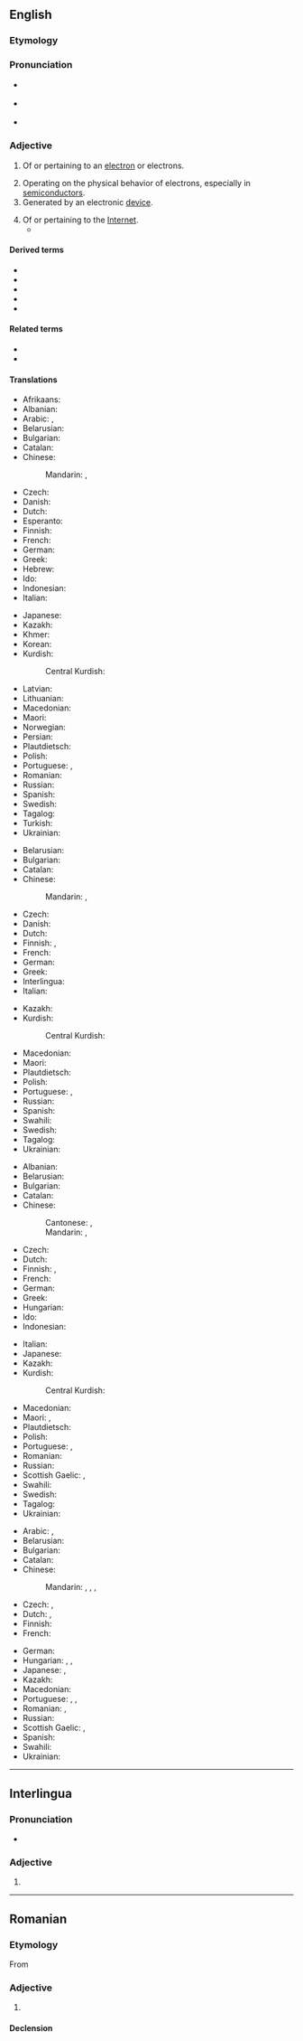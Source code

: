 {{also|electrònic}}
==English==

===Etymology===
{{suffix|en|electron|ic}}

===Pronunciation===
* {{a|RP}} {{IPA|en|/ˌɛl.ɛkˈtɹɒn.ɪk/|/ˌɛl.ɪkˈtɹɒn.ɪk/|/ɪˌlɛkˈtɹɒn.ɪk/}}
* {{a|GA}} {{IPA|en|/ɪˌlɛkˈtɹɑn.ɪk/|/ˌiː.lɛkˈtɹɑn.ɪk/|/(ə)ˌɫɪkˈtɹɑn.ɪk/}}
* {{audio|en|en-us-electronic.ogg|Audio (US)}}

===Adjective===
{{en-adj|-}}

# {{lb|en|physics|chemistry}} Of or pertaining to an [[electron]] or electrons.
# Operating on the physical behavior of electrons, especially in [[semiconductor]]s.
# Generated by an electronic [[device]].
#: {{ux|en|'''electronic''' music}}
# Of or pertaining to the [[Internet]].
#* {{quote-journal|en|title=No hiding place
|date=2013-05-25|volume=407|issue=8837|page=74|magazine={{w|The Economist}}
|url=http://www.economist.com/news/science-and-technology/21578357-plan-assess-peoples-personal-characteristics-their-twitter-streams-no
|passage=In America alone, people spent $170 billion on “direct marketing”—junk mail of both the physical and '''electronic''' varieties—last year. Yet of those who received unsolicited adverts through the post, only 3% bought anything as a result.}}

====Derived terms====
{{lookfrom|electronic}}
* {{l|en|electronification}}
* {{l|en|electronified}}
* {{l|en|electronify}}
* {{l|en|morphoelectronic}}
* {{l|en|optoelectronic}}

====Related terms====
* {{l|en|electric}}
* {{l|en|electrical}}

====Translations====
{{trans-top|pertaining to electrons}}
* Afrikaans: {{t|af|elektroniese}}
* Albanian: {{t+|sq|elektronik}}
* Arabic: {{t|ar|إِلِكْتْرُونِي|tr=ʾiliktrōniyy}}, {{t|ar|إِلِكْتْرُونِيّ|tr=ʾelektrōniyy}}
* Belarusian: {{t|be|электро́нны}}
* Bulgarian: {{t|bg|електро́нен}}
* Catalan: {{t+|ca|electrònic}}
* Chinese:
*: Mandarin: {{t+|cmn|電子|alt=電子的|tr=diànzǐ de|sc=Hani}}, {{t+|cmn|电子|alt=电子的|tr=diànzǐ de|sc=Hani}}
* Czech: {{t|cs|elektronový}}
* Danish: {{t+|da|elektronisk}}
* Dutch: {{t|nl|[[elektronen]]-}}
* Esperanto: {{t|eo|elektronika}}
* Finnish: {{t|fi|[[elektroni]]-}}
* French: {{t+|fr|électronique}}
* German: {{t+|de|elektronisch}}
* Greek: {{t+|el|ηλεκτρονιακός}}
* Hebrew: {{t+|he|אלקטרוני|tr=elektróni}}
* Ido: {{t|io|elektronala}}
* Indonesian: {{t+|id|elektronik}}
* Italian: {{t+|it|elettronico}}
{{trans-mid}}
* Japanese: {{t+|ja|電子|tr=でんし, denshi}}
* Kazakh: {{t|kk|электрондық}}
* Khmer: {{t|km|អសន្យាណូ}}
* Korean: {{t+|ko|전자}}
* Kurdish:
*: Central Kurdish: {{t|ckb|ئەلیکترۆنی}}
* Latvian: {{t|lv|elektronisks}}
* Lithuanian: {{t+|lt|elektroninis}}
* Macedonian: {{t|mk|електронски}}
* Maori: {{t|mi|tāhiko}}
* Norwegian: {{t+|no|elektronisk}}
* Persian: {{t+|fa|الکترونی|tr=elekteroni|sc=fa-Arab}}
* Plautdietsch: {{t|pdt|ellektronisch}}
* Polish: {{t+|pl|elektronowy}}
* Portuguese: {{t+|pt|eletrónico}} {{qualifier|Portugal}}, {{t+|pt|eletrônico}} {{qualifier|Brazil}}
* Romanian: {{t+|ro|electronic}}
* Russian: {{t+|ru|электро́нный}}
* Spanish: {{t+|es|electrónico}}
* Swedish: {{t|sv|elektron-}}
* Tagalog: {{t|tl|dagisikin}}
* Turkish: {{t+|tr|elektronik}}
* Ukrainian: {{t|uk|електро́нний}}
{{trans-bottom}}

{{trans-top|operating on behavior of electrons}}
* Belarusian: {{t|be|электро́нны}}
* Bulgarian: {{t|bg|електро́нен}}
* Catalan: {{t+|ca|electrònic}}
* Chinese:
*: Mandarin: {{t+|cmn|電子|alt=電子的|tr=diànzǐ de|sc=Hani}}, {{t+|cmn|电子|alt=电子的|tr=diànzǐ de|sc=Hani}}
* Czech: {{t|cs|elektronový}}
* Danish: {{t+|da|elektronisk}}
* Dutch: {{t+|nl|elektronisch}}
* Finnish: {{t+|fi|elektroninen}}, {{t+|fi|sähköinen}}
* French: {{t+|fr|électronique}}
* German: {{t+|de|elektronisch}}
* Greek: {{t+|el|ηλεκτρονικός}}
* Interlingua: {{t|ia|electronic}}
* Italian: {{t+|it|elettronico}}
{{trans-mid}}
* Kazakh: {{t|kk|электрондық}}
* Kurdish:
*: Central Kurdish: {{t|ckb|ئەلیکترۆنی}}
* Macedonian: {{t|mk|електронски}}
* Maori: {{t|mi|tāhiko}}
* Plautdietsch: {{t|pdt|ellektronisch}}
* Polish: {{t+|pl|elektroniczny}}
* Portuguese: {{t+|pt|eletrónico}} {{qualifier|Portugal}}, {{t+|pt|eletrônico}} {{qualifier|Brazil}}
* Russian: {{t+|ru|электро́нный}}
* Spanish: {{t+|es|electrónico}}
* Swahili: {{t+|sw|elektroniki|alt=-a elektroniki}}
* Swedish: {{t+|sv|elektronisk}}
* Tagalog: {{t|tl|dagisikin}}
* Ukrainian: {{t|uk|електро́нний}}
{{trans-bottom}}

{{trans-top|generated by electronic device}}
* Albanian: {{t+|sq|elektronik}}
* Belarusian: {{t|be|электро́нны}}
* Bulgarian: {{t|bg|електро́нен}}
* Catalan: {{t+|ca|electrònic}}
* Chinese:
*: Cantonese: {{t|yue|電子|sc=Hani}}, {{t|yue|电子|tr=din6 zi2|sc=Hani}}
*: Mandarin: {{t+|cmn|電子|alt=電子的|tr=diànzǐ de|sc=Hani}}, {{t+|cmn|电子|alt=电子的|tr=diànzǐ de|sc=Hani}}
* Czech: {{t+|cs|elektronický}}
* Dutch: {{t+|nl|elektronisch}}
* Finnish: {{t+|fi|sähköinen}}, {{t|fi|sähköiset|p}}
* French: {{t+|fr|électronique}}
* German: {{t+|de|elektronisch}}
* Greek: {{t+|el|ηλεκτρονικός}}
* Hungarian: {{t+|hu|elektronikus}}
* Ido: {{t+|io|elektronika}}
* Indonesian: {{t+|id|elektronik}}
{{trans-mid}}
* Italian: {{t+|it|elettronico}}
* Japanese: {{t+|ja|電子|tr=denshi|sc=Jpan}}
* Kazakh: {{t|kk|электрондық}}
* Kurdish:
*: Central Kurdish: {{t|ckb|ئەلیکترۆنی}}
* Macedonian: {{t|mk|електронски}}
* Maori: {{t|mi|tāhiko}}, {{t|mi|tāhiko}}
* Plautdietsch: {{t|pdt|ellektronisch}}
* Polish: {{t+|pl|elektroniczny}}
* Portuguese: {{t+|pt|eletrónico}} {{qualifier|Portugal}}, {{t+|pt|eletrônico}} {{qualifier|Brazil}}
* Romanian: {{t+|ro|electronic}}
* Russian: {{t+|ru|электро́нный}}
* Scottish Gaelic: {{t|gd|dealanach}}, {{t|gd|dealain}}
* Swahili: {{t+|sw|elektroniki|alt=-a elektroniki}}
* Swedish: {{t+|sv|elektronisk}}
* Tagalog: {{t|tl|dagisikin}}
* Ukrainian: {{t|uk|електро́нний}}
{{trans-bottom}}

{{trans-top|of or pertaining to the Internet}}
* Arabic: {{t|ar|إِلِكْتْرُونِيّ|tr=ʾelektrōniyy}}, {{t|ar|إِلِكْتْرُونِيّ|tr=ʾiliktrōniyy}}
* Belarusian: {{t|be|электро́нны}}
* Bulgarian: {{t|bg|електро́нен}}
* Catalan: {{t+|ca|electrònic}}
* Chinese:
*: Mandarin: {{t+|cmn|電子|alt=電子的|tr=diànzǐ de|sc=Hani}}, {{t+|cmn|电子|alt=电子的|tr=diànzǐ de|sc=Hani}}, {{t+|cmn|網絡|alt=網絡的|tr=wǎngluò de|sc=Hani}}, {{t+|cmn|网络|alt=网络的|tr=wǎngluò de|sc=Hani}}
* Czech: {{t+|cs|elektronický}}, {{t+|cs|internetový}}
* Dutch: {{t+|nl|virtueel}}, {{t|nl|[[web]]-}}
* Finnish: {{t+|fi|sähköinen}}
* French: {{t+|fr|électronique}}
{{trans-mid}}
* German: {{t+|de|elektronisch}}
* Hungarian: {{t+|hu|elektronikus}}, {{t|hu|internetes}}, {{t+|hu|online}}
* Japanese: {{t+|ja|電子|tr=denshi|sc=Jpan}}, {{t+|ja|電脳|tr=dennō|sc=Jpan}}
* Kazakh: {{t|kk|электрондық}}
* Macedonian: {{t|mk|електронски}}
* Portuguese: {{t+|pt|eletrónico}} {{qualifier|Portugal}}, {{t+|pt|eletrônico}} {{qualifier|Brazil}}, {{t+|pt|online}}
* Romanian: {{t|ro|[[de]] [[Internet]]}}, {{t+|ro|electronic}}
* Russian: {{t+|ru|электро́нный}}
* Scottish Gaelic: {{t|gd|dealanach}}, {{t|gd|dealain}}
* Spanish: {{t+|es|electrónico}}
* Swahili: {{t+|sw|elektroniki|alt=-a elektroniki}}
* Ukrainian: {{t|uk|електро́нний}}
{{trans-bottom}}

----

==Interlingua==

===Pronunciation===
* {{IPA|ia|/e.lekˈtɾo.nik/}}

===Adjective===
{{ia-adj|-}}

# {{l|en|electronic}}

----

==Romanian==

===Etymology===
From {{bor|ro|fr|électronique}}

===Adjective===
{{ro-adj}}

# {{l|en|electronic}}

====Declension====
{{ro-decl-adj}}